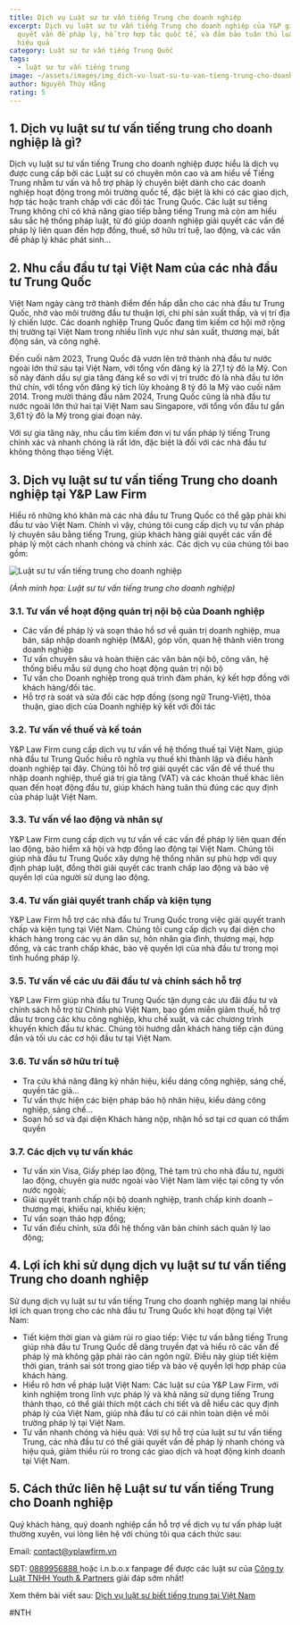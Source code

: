 ```yaml
---
title: Dịch vụ Luật sư tư vấn tiếng Trung cho doanh nghiệp
excerpt: Dịch vụ luật sư tư vấn tiếng Trung cho doanh nghiệp của Y&P giúp giải
  quyết vấn đề pháp lý, hỗ trợ hợp tác quốc tế, và đảm bảo tuân thủ luật pháp
  hiệu quả
category: Luật sư tư vấn tiếng Trung Quốc
tags:
  - luật sư tư vấn tiếng trung
image: ~/assets/images/img_dich-vu-luat-su-tu-van-tieng-trung-cho-doanh-nghiep.jpg
author: Nguyễn Thúy Hằng
rating: 5
---
```

## 1. Dịch vụ luật sư tư vấn tiếng trung cho doanh nghiệp là gì?

Dịch vụ luật sư tư vấn tiếng Trung cho doanh nghiệp được hiểu là dịch vụ được cung cấp bởi các Luật sư có chuyên môn cao và am hiểu về Tiếng Trung nhằm tư vấn và hỗ trợ pháp lý chuyên biệt dành cho các doanh nghiệp hoạt động trong môi trường quốc tế, đặc biệt là khi có các giao dịch, hợp tác hoặc tranh chấp với các đối tác Trung Quốc. Các luật sư tiếng Trung không chỉ có khả năng giao tiếp bằng tiếng Trung mà còn am hiểu sâu sắc hệ thống pháp luật, từ đó giúp doanh nghiệp giải quyết các vấn đề pháp lý liên quan đến hợp đồng, thuế, sở hữu trí tuệ, lao động, và các vấn đề pháp lý khác phát sinh…

## 2. Nhu cầu đầu tư tại Việt Nam của các nhà đầu tư Trung Quốc

Việt Nam ngày càng trở thành điểm đến hấp dẫn cho các nhà đầu tư Trung Quốc, nhờ vào môi trường đầu tư thuận lợi, chi phí sản xuất thấp, và vị trí địa lý chiến lược. Các doanh nghiệp Trung Quốc đang tìm kiếm cơ hội mở rộng thị trường tại Việt Nam trong nhiều lĩnh vực như sản xuất, thương mại, bất động sản, và công nghệ.

Đến cuối năm 2023, Trung Quốc đã vươn lên trở thành nhà đầu tư nước ngoài lớn thứ sáu tại Việt Nam, với tổng vốn đăng ký là 27,1 tỷ đô la Mỹ. Con số này đánh dấu sự gia tăng đáng kể so với vị trí trước đó là nhà đầu tư lớn thứ chín, với tổng vốn đăng ký tích lũy khoảng 8 tỷ đô la Mỹ vào cuối năm 2014. Trong mười tháng đầu năm 2024, Trung Quốc cũng là nhà đầu tư nước ngoài lớn thứ hai tại Việt Nam sau Singapore, với tổng vốn đầu tư gần 3,61 tỷ đô la Mỹ trong giai đoạn này.

Với sự gia tăng này, nhu cầu tìm kiếm đơn vị tư vấn pháp lý tiếng Trung chính xác và nhanh chóng là rất lớn, đặc biệt là đối với các nhà đầu tư không thông thạo tiếng Việt.

## 3. Dịch vụ luật sư tư vấn tiếng Trung cho doanh nghiệp tại Y&P Law Firm

Hiểu rõ những khó khăn mà các nhà đầu tư Trung Quốc có thể gặp phải khi đầu tư vào Việt Nam. Chính vì vậy, chúng tôi cung cấp dịch vụ tư vấn pháp lý chuyên sâu bằng tiếng Trung, giúp khách hàng giải quyết các vấn đề pháp lý một cách nhanh chóng và chính xác. Các dịch vụ của chúng tôi bao gồm:

![Luật sư tư vấn tiếng trung cho doanh nghiệp](~/assets/images/luat-su-tu-van-tieng-trung-cho-doanh-nghiep.jpg "Luật sư tư vấn tiếng trung cho doanh nghiệp")

*(Ảnh minh họa: Luật sư tư vấn tiếng trung cho doanh nghiệp)*

### 3.1. Tư vấn về hoạt động quản trị nội bộ của Doanh nghiệp

* Các vấn đề pháp lý và soạn thảo hồ sơ về quản trị doanh nghiệp, mua bán, sáp nhập doanh nghiệp (M&A), góp vốn, quan hệ thành viên trong doanh nghiệp
* Tư vấn chuyên sâu và hoàn thiện các văn bản nội bộ, công văn, hệ thống biểu mẫu sử dụng cho hoạt động quản trị nội bộ
* Tư vấn cho Doanh nghiệp trong quá trình đàm phán, ký kết hợp đồng với khách hàng/đối tác.
* Hỗ trợ rà soát và sửa đổi các hợp đồng (song ngữ Trung-Việt), thỏa thuận, giao dịch của Doanh nghiệp ký kết với đối tác

### 3.2. Tư vấn về thuế và kế toán

Y&P Law Firm cung cấp dịch vụ tư vấn về hệ thống thuế tại Việt Nam, giúp nhà đầu tư Trung Quốc hiểu rõ nghĩa vụ thuế khi thành lập và điều hành doanh nghiệp tại đây. Chúng tôi hỗ trợ giải quyết các vấn đề về thuế thu nhập doanh nghiệp, thuế giá trị gia tăng (VAT) và các khoản thuế khác liên quan đến hoạt động đầu tư, giúp khách hàng tuân thủ đúng các quy định của pháp luật Việt Nam.

### 3.3. Tư vấn về lao động và nhân sự

Y&P Law Firm cung cấp dịch vụ tư vấn về các vấn đề pháp lý liên quan đến lao động, bảo hiểm xã hội và hợp đồng lao động tại Việt Nam. Chúng tôi giúp nhà đầu tư Trung Quốc xây dựng hệ thống nhân sự phù hợp với quy định pháp luật, đồng thời giải quyết các tranh chấp lao động và bảo vệ quyền lợi của người sử dụng lao động.

### 3.4. Tư vấn giải quyết tranh chấp và kiện tụng

Y&P Law Firm hỗ trợ các nhà đầu tư Trung Quốc trong việc giải quyết tranh chấp và kiện tụng tại Việt Nam. Chúng tôi cung cấp dịch vụ đại diện cho khách hàng trong các vụ án dân sự, hôn nhân gia đình, thương mại, hợp đồng, và các tranh chấp khác, bảo vệ quyền lợi của nhà đầu tư trong mọi tình huống pháp lý.

### 3.5. Tư vấn về các ưu đãi đầu tư và chính sách hỗ trợ

Y&P Law Firm giúp nhà đầu tư Trung Quốc tận dụng các ưu đãi đầu tư và chính sách hỗ trợ từ Chính phủ Việt Nam, bao gồm miễn giảm thuế, hỗ trợ đầu tư trong các khu công nghiệp, khu chế xuất, và các chương trình khuyến khích đầu tư khác. Chúng tôi hướng dẫn khách hàng tiếp cận đúng đắn và tối ưu các cơ hội đầu tư tại Việt Nam.

### 3.6. Tư vấn sở hữu trí tuệ

* Tra cứu khả năng đăng ký nhãn hiệu, kiểu dáng công nghiệp, sáng chế, quyền tác giả…
* Tư vấn thực hiện các biện pháp bảo hộ nhãn hiệu, kiểu dáng công nghiệp, sáng chế…
* Soạn hồ sơ và đại diện Khách hàng nộp, nhận hồ sơ tại cơ quan có thẩm quyền

### 3.7. Các dịch vụ tư vấn khác

* Tư vấn xin Visa, Giấy phép lao động, Thẻ tạm trú cho nhà đầu tư, người lao động, chuyên gia nước ngoài vào Việt Nam làm việc tại công ty vốn nước ngoài;
* Giải quyết tranh chấp nội bộ doanh nghiệp, tranh chấp kinh doanh – thương mại, khiếu nại, khiếu kiện;
* Tư vấn soạn thảo hợp đồng;
* Tư vấn điều chỉnh, sửa đổi hệ thống văn bản chính sách quản lý lao động;

## 4. Lợi ích khi sử dụng dịch vụ luật sư tư vấn tiếng Trung cho doanh nghiệp

Sử dụng dịch vụ luật sư tư vấn tiếng Trung cho doanh nghiệp mang lại nhiều lợi ích quan trọng cho các nhà đầu tư Trung Quốc khi hoạt động tại Việt Nam:

* Tiết kiệm thời gian và giảm rủi ro giao tiếp: Việc tư vấn bằng tiếng Trung giúp nhà đầu tư Trung Quốc dễ dàng truyền đạt và hiểu rõ các vấn đề pháp lý mà không gặp phải rào cản ngôn ngữ. Điều này giúp tiết kiệm thời gian, tránh sai sót trong giao tiếp và bảo vệ quyền lợi hợp pháp của khách hàng.
* Hiểu rõ hơn về pháp luật Việt Nam: Các luật sư của Y&P Law Firm, với kinh nghiệm trong lĩnh vực pháp lý và khả năng sử dụng tiếng Trung thành thạo, có thể giải thích một cách chi tiết và dễ hiểu các quy định pháp lý của Việt Nam, giúp nhà đầu tư có cái nhìn toàn diện về môi trường pháp lý tại Việt Nam.
* Tư vấn nhanh chóng và hiệu quả: Với sự hỗ trợ của luật sư tư vấn tiếng Trung, các nhà đầu tư có thể giải quyết vấn đề pháp lý nhanh chóng và hiệu quả, giảm thiểu rủi ro trong các giao dịch và hoạt động kinh doanh tại Việt Nam.

## 5. Cách thức liên hệ Luật sư tư vấn tiếng Trung cho Doanh nghiệp

Quý khách hàng, quý doanh nghiệp cần hỗ trợ về dịch vụ tư vấn pháp luật thường xuyên, vui lòng liên hệ với chúng tôi qua cách thức sau:

Email: [contact@yplawfirm.vn](mailto:contact@yplawfirm.vn)

SĐT: [0889956888 ](tel:0889956888)hoặc i.n.b.o.x fanpage để được các luật sư của [Công ty Luật TNHH Youth & Partners](http://https/www.facebook.com/vinhphuclawyers) giải đáp sớm nhất!

Xem thêm bài viết sau: [Dịch vụ luật sư biết tiếng trung tại Việt Nam](https://yplawfirm.vn/dau-tu-nuoc-ngoai/dich-vu-luat-su-biet-tieng-trung-tai-viet-nam)

\#NTH
